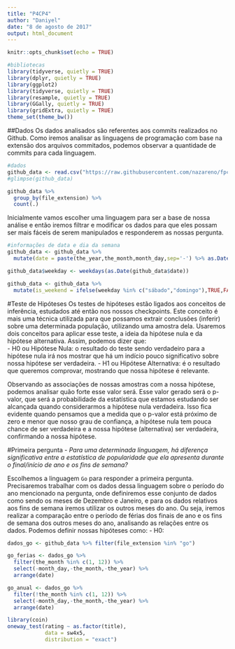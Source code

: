 ```yaml
---
title: "P4CP4"
author: "Daniyel"
date: "8 de agosto de 2017"
output: html_document
---
```


```r
knitr::opts_chunk$set(echo = TRUE)
```

```r
#bibliotecas
library(tidyverse, quietly = TRUE)
library(dplyr, quietly = TRUE)
library(ggplot2)
library(tidyverse, quietly = TRUE)
library(resample, quietly = TRUE)
library(GGally, quietly = TRUE)
library(gridExtra, quietly = TRUE)
theme_set(theme_bw())
```

##Dados
Os dados analisados são referentes aos commits realizados no Github. Como iremos analisar as linguagens de programação com base na extensão dos arquivos commitados, podemos observar a quantidade de commits para cada linguagem.
```r
#dados
github_data <- read.csv("https://raw.githubusercontent.com/nazareno/fpcc2/master/datasets/github-users-committing-filetypes.csv")
#glimpse(github_data)

github_data %>%
  group_by(file_extension) %>%
  count(.)
```

Inicialmente vamos escolher uma linguagem para ser a base de nossa análise e então iremos filtrar e modificar os dados para que eles possam ser mais fáceis de serem manipulados e responderem as nossas pergunta.

```r
#informações de data e dia da semana
github_data <- github_data %>%
  mutate(date = paste(the_year,the_month,month_day,sep='-') %>% as.Date(.))

github_data$weekday <- weekdays(as.Date(github_data$date))

github_data <- github_data %>%
  mutate(is_weekend = ifelse(weekday %in% c("sábado","domingo"),TRUE,FALSE))
```
#Teste de Hipóteses
Os testes de hipóteses estão ligados aos conceitos de inferência, estudados até então nos nossos checkpoints. Este conceito é mais uma técnica utilizada para que possamos extrair conclusões (inferir) sobre uma determinada população, utilizando uma amostra dela. Usaremos dois conceitos para aplicar esse teste, a ideia da hipótese nula e da hipótese alternativa. Assim, podemos dizer que:  
- H0 ou Hipótese Nula: o resultado do teste sendo verdadeiro para a hipótese nula irá nos mostrar que há um indício pouco significativo sobre nossa hipótese ser verdadeira.
- H1 ou Hipótese Alternativa: é o resultado que queremos comprovar, mostrando que nossa hipótese é relevante.

Observando as associações de nossas amostras com a nossa hipótese, podemos analisar quão forte esse valor será. Esse valor gerado será o p-valor, que será a probabilidade da estatística que estamos estudando ser alcançada quando considerarmos a hipótese nula verdadeira. Isso fica evidente quando pensamos que a medida que o p-valor está próximo de zero e menor que nosso grau de confiança, a hipótese nula tem pouca chance de ser verdadeira e a nossa hipótese (alternativa) ser verdadeira, confirmando a nossa hipótese.

#Primeira pergunta
- *Para uma determinada linguagem, há diferença significativa entre a estatística de popularidade que ela apresenta durante o final/início de ano e os fins de semana?*  

Escolhemos a linguagem `Go` para responder a primeira pergunta. Precisaremos trabalhar com os dados dessa linguagem sobre o período do ano mencionado na pergunta, onde definiremos esse conjunto de dados como sendo os meses de Dezembro e Janeiro, e para os dados relativos aos fins de semana iremos utilizar os outros meses do ano. Ou seja, iremos realizar a comparação entre o período de férias dos finais de ano e os fins de semana dos outros meses do ano, analisando as relações entre os dados.
Podemos definir nossas hipóteses como:
- H0: 

```r
dados_go <- github_data %>% filter(file_extension %in% "go")

go_ferias <- dados_go %>%
  filter(the_month %in% c(1, 12)) %>%
  select(-month_day,-the_month,-the_year) %>%
  arrange(date)

go_anual <- dados_go %>%
  filter(!the_month %in% c(1, 12)) %>%
  select(-month_day,-the_month,-the_year) %>%
  arrange(date)
```

```r
library(coin)
oneway_test(rating ~ as.factor(title), 
            data = sw4x5, 
            distribution = "exact")
```

